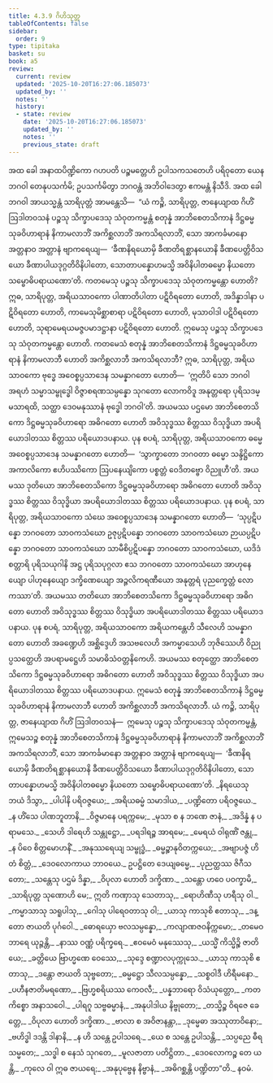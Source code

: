 ```yaml
---
title: 4.3.9 ဂိဟိသုတ္တ
tableOfContents: false
sidebar:
  order: 9
type: tipitaka
basket: su
book: a5
review:
  current: review
  updated: '2025-10-20T16:27:06.185073'
  updated_by: ''
  notes: ''
  history:
  - state: review
    date: '2025-10-20T16:27:06.185073'
    updated_by: ''
    notes: ''
    previous_state: draft
---
```



<DynamicBreadcrumb />


<ReviewStatus review={frontmatter.review} showDetails={true} />

<HypothesisAnnotation frontmatter={frontmatter} />

<Division number="179" book="a5" e="ch" v="16" p="186">

<Paragraph number="1036" book="a5">
အထ ခေါ အနာထပိဏ္ဍိကော ဂဟပတိ ပဉ္စမတ္တေဟိ ဥပါသကသတေဟိ ပရိဝုတော ယေန ဘဂဝါ တေနုပသင်္ကမိ; ဥပသင်္ကမိတွာ ဘဂဝန္တံ အဘိဝါဒေတွာ ဧကမန္တံ နိသီဒိ. အထ ခေါ ဘဂဝါ အာယသ္မန္တံ သာရိပုတ္တံ အာမန္တေသိ—  “ယံ ကဉ္စိ, သာရိပုတ္တ, ဇာနေယျာထ ဂိဟိံ ဩဒါတဝသနံ ပဉ္စသု သိက္ခာပဒေသု သံဝုတကမ္မန္တံ စတုန္နံ အာဘိစေတသိကာနံ ဒိဋ္ဌဓမ္မသုခဝိဟာရာနံ နိကာမလာဘိံ အကိစ္ဆလာဘိံ အကသိရလာဘိံ, သော အာကင်္ခမာနော အတ္တနာဝ အတ္တာနံ ဗျာကရေယျ—  ‘ခီဏနိရယောမှိ ခီဏတိရစ္ဆာနယောနိ ခီဏပေတ္တိဝိသယော ခီဏာပါယဒုဂ္ဂတိဝိနိပါတော, သောတာပန္နောဟမသ္မိ အဝိနိပါတဓမ္မော နိယတော သမ္ဗောဓိပရာယဏော’တိ.
</Paragraph>

<Paragraph number="1037" book="a5">
ကတမေသု ပဉ္စသု သိက္ခာပဒေသု သံဝုတကမ္မန္တော ဟောတိ? ဣဓ, သာရိပုတ္တ, အရိယသာဝကော ပါဏာတိပါတာ ပဋိဝိရတော ဟောတိ, အဒိန္နာဒါနာ ပဋိဝိရတော ဟောတိ, ကာမေသုမိစ္ဆာစာရာ ပဋိဝိရတော ဟောတိ, မုသာဝါဒါ ပဋိဝိရတော ဟောတိ, သုရာမေရယမဇ္ဇပမာဒဋ္ဌာနာ ပဋိဝိရတော ဟောတိ. ဣမေသု ပဉ္စသု သိက္ခာပဒေသု သံဝုတကမ္မန္တော ဟောတိ.
</Paragraph>

<Paragraph number="1038" book="a5">
ကတမေသံ စတုန္နံ အာဘိစေတသိကာနံ ဒိဋ္ဌဓမ္မသုခဝိဟာရာနံ နိကာမလာဘီ ဟောတိ အကိစ္ဆလာဘီ အကသိရလာဘီ? ဣဓ, သာရိပုတ္တ, အရိယသာဝကော ဗုဒ္ဓေ အဝေစ္စပ္ပသာဒေန သမန္နာဂတော ဟောတိ—  ‘ဣတိပိ သော ဘဂဝါ အရဟံ သမ္မာသမ္ဗုဒ္ဓေါ ဝိဇ္ဇာစရဏသမ္ပန္နော သုဂတော လောကဝိဒူ အနုတ္တရော ပုရိသဒမ္မသာရထိ, သတ္ထာ ဒေဝမနုဿာနံ ဗုဒ္ဓေါ ဘဂဝါ’တိ. အယမဿ ပဌမော အာဘိစေတသိကော ဒိဋ္ဌဓမ္မသုခဝိဟာရော အဓိဂတော ဟောတိ အဝိသုဒ္ဓဿ စိတ္တဿ ဝိသုဒ္ဓိယာ အပရိယောဒါတဿ စိတ္တဿ ပရိယောဒပနာယ.
</Paragraph>

<Paragraph number="1039" book="a5">
ပုန စပရံ, သာရိပုတ္တ, အရိယသာဝကော ဓမ္မေ အဝေစ္စပ္ပသာဒေန သမန္နာဂတော ဟောတိ—  ‘သွာက္ခာတော ဘဂဝတာ ဓမ္မော သန္ဒိဋ္ဌိကော အကာလိကော ဧဟိပဿိကော ဩပနေယျိကော ပစ္စတ္တံ ဝေဒိတဗ္ဗော ဝိညူဟီ’တိ. အယမဿ ဒုတိယော အာဘိစေတသိကော ဒိဋ္ဌဓမ္မသုခဝိဟာရော အဓိဂတော ဟောတိ အဝိသုဒ္ဓဿ စိတ္တဿ ဝိသုဒ္ဓိယာ အပရိယောဒါတဿ စိတ္တဿ ပရိယောဒပနာယ.
</Paragraph>

<Paragraph number="1040" book="a5">
ပုန စပရံ, သာရိပုတ္တ, အရိယသာဝကော သံဃေ အဝေစ္စပ္ပသာဒေန သမန္နာဂတော ဟောတိ—  ‘သုပ္ပဋိပန္နော ဘဂဝတော သာဝကသံဃော ဥဇုပ္ပဋိပန္နော ဘဂဝတော သာဝကသံဃော ဉာယပ္ပဋိပန္နော ဘဂဝတော သာဝကသံဃော သာမီစိပ္ပဋိပန္နော ဘဂဝတော သာဝကသံဃော, ယဒိဒံ စတ္တာရိ ပုရိသယုဂါနိ အဋ္ဌ ပုရိသပုဂ္ဂလာ ဧသ ဘဂဝတော သာဝကသံဃော အာဟုနေယျော ပါဟုနေယျော ဒက္ခိဏေယျော အဉ္ဇလိကရဏီယော အနုတ္တရံ ပုညက္ခေတ္တံ လောကဿာ’တိ. အယမဿ တတိယော အာဘိစေတသိကော ဒိဋ္ဌဓမ္မသုခဝိဟာရော အဓိဂတော ဟောတိ အဝိသုဒ္ဓဿ စိတ္တဿ ဝိသုဒ္ဓိယာ အပရိယောဒါတဿ စိတ္တဿ ပရိယောဒပနာယ.
</Paragraph>

<Paragraph number="1041" book="a5">
ပုန စပရံ, သာရိပုတ္တ, အရိယသာဝကော အရိယကန္တေဟိ သီလေဟိ သမန္နာဂတော ဟောတိ အခဏ္ဍေဟိ အစ္ဆိဒ္ဒေဟိ အသဗလေဟိ အကမ္မာသေဟိ ဘုဇိဿေဟိ ဝိညုပ္ပသတ္ထေဟိ အပရာမဋ္ဌေဟိ သမာဓိသံဝတ္တနိကေဟိ. အယမဿ စတုတ္ထော အာဘိစေတသိကော ဒိဋ္ဌဓမ္မသုခဝိဟာရော အဓိဂတော ဟောတိ အဝိသုဒ္ဓဿ စိတ္တဿ ဝိသုဒ္ဓိယာ အပရိယောဒါတဿ စိတ္တဿ ပရိယောဒပနာယ. ဣမေသံ စတုန္နံ အာဘိစေတသိကာနံ ဒိဋ္ဌဓမ္မသုခဝိဟာရာနံ နိကာမလာဘီ ဟောတိ အကိစ္ဆလာဘီ အကသိရလာဘီ.
</Paragraph>

<Paragraph number="1042" book="a5">
ယံ ကဉ္စိ, သာရိပုတ္တ, ဇာနေယျာထ ဂိဟိံ ဩဒါတဝသနံ—  ဣမေသု ပဉ္စသု သိက္ခာပဒေသု သံဝုတကမ္မန္တံ, ဣမေသဉ္စ စတုန္နံ အာဘိစေတသိကာနံ ဒိဋ္ဌဓမ္မသုခဝိဟာရာနံ နိကာမလာဘိံ အကိစ္ဆလာဘိံ အကသိရလာဘိံ, သော အာကင်္ခမာနော အတ္တနာဝ အတ္တာနံ ဗျာကရေယျ—  ‘ခီဏနိရယောမှိ ခီဏတိရစ္ဆာနယောနိ ခီဏပေတ္တိဝိသယော ခီဏာပါယဒုဂ္ဂတိဝိနိပါတော, သောတာပန္နောဟမသ္မိ အဝိနိပါတဓမ္မော နိယတော သမ္ဗောဓိပရာယဏော’တိ.
</Paragraph>

<Paragraph number="1043" type="verses" book="a5">
_နိရယေသု ဘယံ ဒိသွာ,_  
_ပါပါနိ ပရိဝဇ္ဇယေ;_  
_အရိယဓမ္မံ သမာဒါယ,_  
_ပဏ္ဍိတော ပရိဝဇ္ဇယေ._  

</Paragraph>

<Paragraph number="1044" type="verses" book="a5">
_န ဟိံသေ ပါဏဘူတာနိ,_  
_ဝိဇ္ဇမာနေ ပရက္ကမေ;_  
_မုသာ စ န ဘဏေ ဇာနံ,_  
_အဒိန္နံ န ပရာမသေ._  

</Paragraph>

<Paragraph number="1045" type="verses" book="a5">
_သေဟိ ဒါရေဟိ သန္တုဋ္ဌော,_  
_ပရဒါရဉ္စ အာရမေ;_  
_မေရယံ ဝါရုဏိံ ဇန္တု,_  
_န ပိဝေ စိတ္တမောဟနိံ._  

</Paragraph>

<Paragraph number="1046" type="verses" book="a5">
_အနုဿရေယျ သမ္ဗုဒ္ဓံ,_  
_ဓမ္မဉ္စာနုဝိတက္ကယေ;_  
_အဗျာပဇ္ဇံ ဟိတံ စိတ္တံ,_  
_ဒေဝလောကာယ ဘာဝယေ._  

</Paragraph>

<Paragraph number="1047" type="verses" book="a5">
ဥပဋ္ဌိတေ ဒေယျဓမ္မေ,_  
_ပုညတ္ထဿ ဇိဂီသတော;_  
_သန္တေသု ပဌမံ ဒိန္နာ,_  
_ဝိပုလာ ဟောတိ ဒက္ခိဏာ._  

</Paragraph>

<Paragraph number="1048" type="verses" book="a5">
_သန္တော ဟဝေ ပဝက္ခာမိ,_  
_သာရိပုတ္တ သုဏောဟိ မေ;_  
ဣတိ ကဏှာသု သေတာသု,_  
_ရောဟိဏီသု ဟရီသု ဝါ._  

</Paragraph>

<Paragraph number="1049" type="verses" book="a5">
_ကမ္မာသာသု သရူပါသု,_  
_ဂေါသု ပါရေဝတာသု ဝါ;_  
_ယာသု ကာသုစိ ဧတာသု,_  
_ဒန္တော ဇာယတိ ပုင်္ဂဝေါ._  

</Paragraph>

<Paragraph number="1050" type="verses" book="a5">
_ဓောရယှော ဗလသမ္ပန္နော,_  
_ကလျာဏဇဝနိက္ကမော;_  
_တမေဝ ဘာရေ ယုဉ္ဇန္တိ,_  
_နာဿ ဝဏ္ဏံ ပရိက္ခရေ._  

</Paragraph>

<Paragraph number="1051" type="verses" book="a5">
_ဧဝမေဝံ မနုဿေသု,_  
_ယသ္မိံ ကိသ္မိဉ္စိ ဇာတိယေ;_  
_ခတ္တိယေ ဗြာဟ္မဏေ ဝေဿေ,_  
_သုဒ္ဒေ စဏ္ဍာလပုက္ကုသေ._  

</Paragraph>

<Paragraph number="1052" type="verses" book="a5">
_ယာသု ကာသုစိ ဧတာသု,_  
_ဒန္တော ဇာယတိ သုဗ္ဗတော;_  
_ဓမ္မဋ္ဌော သီလသမ္ပန္နော,_  
_သစ္စဝါဒီ ဟိရီမနော._  

</Paragraph>

<Paragraph number="1053" type="verses" book="a5">
_ပဟီနဇာတိမရဏော,_  
_ဗြဟ္မစရိယဿ ကေဝလီ;_  
_ပန္နဘာရော ဝိသံယုတ္တော,_  
_ကတကိစ္စော အနာသဝေါ._  

</Paragraph>

<Paragraph number="1054" type="verses" book="a5">
_ပါရဂူ သဗ္ဗဓမ္မာနံ,_  
_အနုပါဒါယ နိဗ္ဗုတော;_  
_တသ္မိဉ္စ ဝိရဇေ ခေတ္တေ,_  
_ဝိပုလာ ဟောတိ ဒက္ခိဏာ._  

</Paragraph>

<Paragraph number="1055" type="verses" book="a5">
_ဗာလာ စ အဝိဇာနန္တာ,_  
_ဒုမ္မေဓာ အဿုတာဝိနော;_  
_ဗဟိဒ္ဓါ ဒဒန္တိ ဒါနာနိ,_  
_န ဟိ သန္တေ ဥပါသရေ._  

</Paragraph>

<Paragraph number="1056" type="verses" book="a5">
_ယေ စ သန္တေ ဥပါသန္တိ,_  
_သပ္ပညေ ဓီရသမ္မတေ;_  
_သဒ္ဓါ စ နေသံ သုဂတေ,_  
_မူလဇာတာ ပတိဋ္ဌိတာ._  

</Paragraph>

<Paragraph number="1057" type="verses" book="a5">
_ဒေဝလောကဉ္စ တေ ယန္တိ,_  
_ကုလေ ဝါ ဣဓ ဇာယရေ;_  
_အနုပုဗ္ဗေန နိဗ္ဗာနံ,_  
_အဓိဂစ္ဆန္တိ ပဏ္ဍိတာ”တိ._  


</Paragraph>
</Division>

<Paragraph number="1058" type="center" book="a5">
နဝမံ.
</Paragraph>